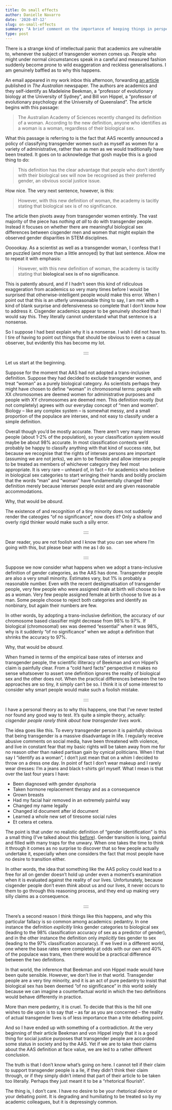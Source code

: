 ```yaml
---
title: On small effects
author: Danielle Navarro
date: '2020-07-12'
slug: on-small-effects
summary: "A brief comment on the importance of keeping things in perspective."
type: post
---
```


There is a strange kind of intellectual panic that academics are vulnerable to, whenever the subject of transgender women comes up. People who might under normal circumstances speak in a careful and measured fashion suddenly become prone to wild exaggeration and reckless generalisations. I am genuinely baffled as to why this happens. 

An email appeared in my work inbox this afternoon, forwarding [an article](https://www.theaustralian.com.au/inquirer/few-female-engineers-its-a-matter-of-choice/news-story/5c9a4d58ddf7656a0920d597d413339b) published in *The Australian* newspaper. The authors are academics and they self-identify as Madeleine Beekman, a "professor of evolutionary biology at the University of Sydney", and Bill von Hippel, a "professor of evolutionary psychology at the University of Queensland". The article begins with this passage:

> The Australian Academy of Sciences recently changed its definition of a woman. According to the new definition, anyone who identifies as a woman is a woman, regardless of their biological sex.

What this passage is referring to is the fact that AAS recently announced a policy of classifying transgender women such as myself as women for a variety of administrative, rather than as men as we would traditionally have been treated. It goes on to acknowledge that gosh maybe this is a good thing to do:

>This definition has the clear advantage that people who don’t identify with their biological sex will now be recognised as their preferred gender, an obvious social justice issue.

How nice. The very next sentence, however, is this:

>However, with this new definition of woman, the academy is tacitly stating that biological sex is of no significance. 

The article then pivots away from transgender women entirely. The vast majority of the piece has *nothing at all* to do with transgender people. Instead it focuses on whether there are meaningful biological sex differences between cisgender men and women that might explain the observed gender disparities in STEM disciplines. 

Oooookay. As a scientist as well as a transgender woman, I confess that I am puzzled (and more than a little annoyed) by that last sentence. Allow me to repeat it with emphasis:

> However, with this new definition of woman, the academy is tacitly stating that **biological sex is of no significance**. 

This is patently absurd, and if I hadn't seen this kind of ridiculous exaggeration from academics so very many times before I would be surprised that otherwise-intelligent people would make this error. When I point out that this is an utterly unreasonable thing to say, I am met with a kind of blank surprise and defensiveness so complete that I don't know how to address it. Cisgender academics appear to be genuinely shocked that I would say this. They literally cannot understand what that sentence is a nonsense.

So I suppose I had best explain why it is a nonsense. I wish I did not have to. I tire of having to point out things that should be obvious to even a casual observer, but evidently this has become my lot. 

<p align="center">::::</p>

Let us start at the beginning. 

Suppose for the moment that AAS had not adopted a trans-inclusive definition. Suppose they had decided to exclude transgender women, and treat "woman" as a purely biological category. As scientists perhaps they might have chosen to define "woman" in chromosomal terms: people with XX chromosomes are deemed women for administrative purposes and people with XY chromosomes are deemed men. This definition mostly (but not completely) agrees with our everyday concept of "men and women". Biology -- like any complex system -- is somewhat messy, and a small proportion of the populace are intersex, and not easy to classify under a simple definition. 

Overall though you'd be mostly accurate. There aren't very many intersex people (about 1-2% of the population), so your classification system would maybe be about 98% accurate. In most classification contexts we'd probably be happy to classify anything with that kind of success rate, but because we recognise that the rights of intersex persons are important (assuming we are not jerks), we aim to be flexible and allow intersex people to be treated as members of whichever category they feel most appropriate. It is very rare -- unheard of, in fact -- for academics who believe in biological sex categories to start wringing their hands and  boldly proclaim that the words "man" and "woman" have fundamentally changed their definition merely because intersex people exist and are given reasonable accommodations. 

Why, that would be *absurd*.

The existence of and recognition of a tiny minority does not suddenly render the cateogies "of no significance", now does it? Only a shallow and overly rigid thinker would make such a silly error.

<p align="center">::::</p>

Dear reader, you are not foolish and I know that you can see where I'm going with this, but please bear with me as I do so.

<p align="center">::::</p>

Suppose we now consider what happens when we adopt a trans-inclusive definition of gender categories, as the AAS has done. Transgender people are also a very small minority. Estimates vary, but 1% is probably a reasonable number. Even with the recent destigmatisation of transgender people, very few people who were assigned male at birth will choose to live as a woman. Very few people assigned female at birth choose to live as a man. Some people choose to reject both categories and identify as nonbinary, but again their numbers are few. 

In other words, by adopting a trans-inclusive definition, the accuracy of our chromosome based classifier might decrease from 98% to 97%. If biological (chromosomal) sex was deemed "essential" when it was 98%, why is it suddenly "of no significance" when we adopt a definition that shrinks the accuracy to 97%. 

Why, that would be *absurd*.

When framed in terms of the empirical base rates of intersex and transgender people, the scientific illiteracy of Beekman and von Hippel's claim is painfully clear. From a "cold hard facts" perspective it makes no sense whatsoever to assert one definition ignores the reality of biological sex and the other does not. When the practical differences between the two approaches are so tiny, it simply can't be so. I think it is of some interest to consider why smart people would make such a foolish mistake.

<p align="center">::::</p>

I have a personal theory as to why this happens, one that I've never tested nor found any good way to test. It's quite a simple theory, actually: *cisgender people rarely think about how transgender lives work*.

The idea goes like this. To every transgender person it is painfully obvious that being transgender is a massive disadvantage in life. I regularly receive abusive comments on social media, have been threatened with violence, and live in constant fear that my basic rights will be taken away from me for no reason other than naked partisan gain by cynical politicians. When I that say I "identify as a woman", I don't just mean that on a whim I decided to throw on a dress one day. In point of fact I don't wear makeup and I rarely wear dresses: I'm a jeans and black t-shirts girl myself. What I mean is that over the last four years I have:

- Been diagnosed with gender dysphoria
- Taken hormone replacement therapy and as a consequence
- Grown breasts
- Had my facial hair removed in an extremely painful way
- Changed my name legally
- Changed id document after id document
- Learned a whole new set of tiresome social rules
- Et cetera et cetera.

The point is that under no realistic definition of "gender identification" is this a small thing (I've talked about this [before](/post/an-ordinary-account/)). Gender transition is long, painful and filled with many traps for the unwary. When one takes the time to think it through it comes as no surprise to discover that so few people actually undertake it, especially when one considers the fact that most people have no desire to transition either.

In other words, the idea that something like the AAS policy could lead to a free for all on gender doesn't hold up under even a moment's examination when it is evaluated against the reality of our lives. Unfortunately, because cisgender people don't even *think* about us and our lives, it never occurs to them to go through this reasoning process, and they end up making very silly claims as a consequence. 

<p align="center">::::</p>

There's a second reason I think things like this happens, and why this particular fallacy is so common among academics: pedantry. In one instance the definition *explicitly* links gender categories to biological sex (leading to the 98% classification accuracy of sex as a predictor of gender), and in the other instance the definition only *implicitly* ties gender to sex (leading to the 97% classification accuracy). If we lived in a different world, one where the base rates were completely at odds with our own and 40% of the populace was trans, then there would be a practical difference between the two definitions. 

In that world, the inference that Beekman and von Hippel made would have been quite sensible. However, we don't live in that world. Transgender people are a very tiny minority, and it is an act of pure pedantry to insist that biological sex has been deemed "of no significance" in *this* world solely because we can imagine a counterfactual world in which the two definitions would behave differently in practice. 

More than mere pedantry, it is cruel. To decide that this is the hill one wishes to die upon is to say that -- as far as you are concerned -- the reality of actual transgender lives is of less importance than a trite debating point. 

And so I have ended up with something of a contradiction. At the very beginning of their article Beekman and von Hippel imply that it is a good thing for social justice purposes that transgender people are accorded some status in society and by the AAS. Yet if we are to take their claims about the AAS definition at face value, we are led to a rather different conclusion. 

The truth is that I don't know what's going on here. I cannot tell if their claim to support transgender people is a lie, if they didn't think their claim through, or if they simply didn't intend that part of their article to be taken too literally. Perhaps they just meant it to be a "rhetorical flourish".

The thing is, I don't care. I have no desire to be your rhetorical device or your debating point. It is degrading and humiliating to be treated so by my academic colleagues, but it is depressingly common. 
